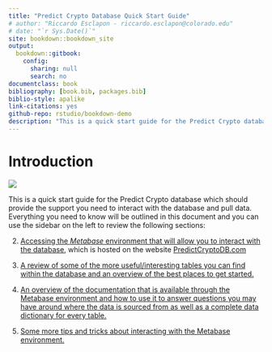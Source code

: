 ```yaml
--- 
title: "Predict Crypto Database Quick Start Guide"
# author: "Riccardo Esclapon - riccardo.esclapon@colorado.edu"
# date: "`r Sys.Date()`"
site: bookdown::bookdown_site
output: 
  bookdown::gitbook:
    config:
      sharing: null
      search: no
documentclass: book
bibliography: [book.bib, packages.bib]
biblio-style: apalike
link-citations: yes
github-repo: rstudio/bookdown-demo
description: "This is a quick start guide for the Predict Crypto database which should provide the support you need to interact with the database and pull data as you would like."
---
```


# Introduction

![](images/PredictCryptoLogo.PNG)

This is a quick start guide for the Predict Crypto database which should provide the support you need to interact with the database and pull data. Everything you need to know will be outlined in this document and you can use the sidebar on the left to review the following sections:

2. [Accessing the *Metabase* environment that will allow you to interact with the database](#interacting-with-the-db), which is hosted on the website [PredictCryptoDB.com](https://predictcryptodb.com)

3. [A review of some of the more useful/interesting tables you can find within the database and an overview of the best places to get started.](#useful-tables) 

4. [An overview of the documentation that is available through the Metabase environment and how to use it to answer questions you may have around where the data is sourced from as well as a complete data dictionary for every table.](#documentation-usage)

5. [Some more tips and tricks about interacting with the Metabase environment.](#additional-tips)

